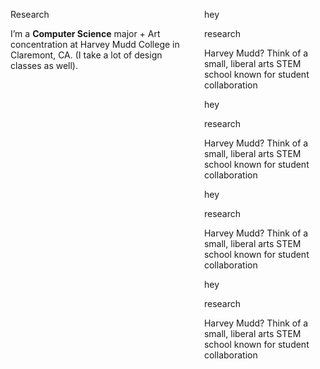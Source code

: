 ::: {.tab-body}

::::: {.columns}

:::{.column .left-col}

::: {.big-text}

Research

:::

::: {.descriptor-text}
I'm a **Computer Science** major + Art concentration at Harvey Mudd College in Claremont, CA. (I take a lot of design classes as well).
:::

:::

:::{.column  .right-col}

::: {proj-right}

<!-- start of project container -->

::: {.project-container .p-c-research}

::: {.proj-image .research}

hey

:::

::: {.proj-title}

research

:::

::: {.proj-description}

Harvey Mudd? Think of a small, liberal arts STEM school known for student collaboration

:::

:::
<!-- end of project container -->

<!-- start of project container -->

::: {.project-container  .p-c-research}

::: {.proj-image .research}

hey

:::

::: {.proj-title}

research

:::

::: {.proj-description}

Harvey Mudd? Think of a small, liberal arts STEM school known for student collaboration

:::

:::
<!-- end of project container -->

<!-- start of project container -->

::: {.project-container .p-c-research}

::: {.proj-image .research}

hey

:::

::: {.proj-title}

research

:::

::: {.proj-description}

Harvey Mudd? Think of a small, liberal arts STEM school known for student collaboration

:::

:::
<!-- end of project container -->

<!-- start of project container -->

::: {.project-container .p-c-research}

::: {.proj-image .research}

hey

:::

::: {.proj-title}

research

:::

::: {.proj-description}

Harvey Mudd? Think of a small, liberal arts STEM school known for student collaboration

:::

:::
<!-- end of project container -->

:::

:::



:::::

:::